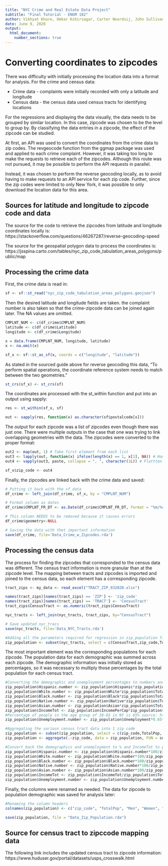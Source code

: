 ```yaml
---
title: "NYC Crime and Real Estate Data Project"
subtitle: "Final Tutorial - ENGM 182"
author: Vikhyat Khare, Omkar Kshirsagar, Carter Noordsij, John Sullivan
date: June 9, 2020
output:
  html_document:
    number_sections: true
---
```


# Converting coordinates to zipcodes

There was difficulty with initially processing the location data into a format for analysis. For the crime and census data:

* Crime data - complaints were initially recorded with only a latitude and longitude
* Census data - the census data used census tracts for identifying locations

For the regressions and displaying the data visually, the data needs to be grouped by similar location. In this case, zipcode was chosen to be the level to group by. By classifying the data entries in a zipcode, the effect of the zipcode can be studied.

At first, an API was used to convert the coordinates from the crime data to zip codes. The revgeocode function from the ggmap package was used and applied to each crime complaint. However, it was taking too long to make the requests to retrieve each of the zipcodes. Although this route was not pursued, it may be possible to perform the API requests in parallel.

Instead, it was chosen to perform the reverse geocoding locally, as to avoid having to make requests to an API service for each zip code. Further, since the zip codes were limited to only New York, it was possible to only download the location data for this area.

## Sources for latitude and longitude to zipcode code and data

The source for the code to retrieve the zipcodes from latitude and longitude coordinates locally is: https://stackoverflow.com/questions/46267287/reverse-geocoding-speed

The source for the geospatial polygon data to process the coordinates is: https://jsspina.carto.com/tables/nyc_zip_code_tabulation_areas_polygons/public/map

## Processing the crime data

First, the crime data is read in:

```r
sf <- sf::st_read("nyc_zip_code_tabulation_areas_polygons.geojson")
```

Then the desired latitude and longitude fields are taken. the complaint number is also taken so that the crime-zipcode data can be joined again later. The NA values are omitted.

```r
CMPLNT_NUM <- c(df_crime$CMPLNT_NUM)
latitude <- c(df_crime$Latitude)
longitude <- c(df_crime$Longitude)

x = data.frame(CMPLNT_NUM, longitude, latitude)
x <- na.omit(x)

sf_x <- sf::st_as_sf(x, coords = c("longitude", "latitude"))
```

As stated in the sourced guide above for reverse geocoding this data, "To perform spatial operations, the coordinate reference system needs to match between the two geometries." 

```r
st_crs(sf_x) <- st_crs(sf)
```

The coordinates are processed with the st_within function and put into an output using sapply:

```r
res <- st_within(sf_x, sf)

out <- sapply(res, function(x) as.character(sf$postalcode[x]))
```

The output for each zipcode was a list of zipcodes even though there was just one. There were multiple outputs in the case that one was trying to link overlapping geometries with the data. The zipcodes were converted to the proper format:

```r
out2 <- map(out, 1) # Take first element from each list
out3 <- lapply(out, function(x) ifelse(length(x) == 1, x[1], NA)) # Handle NAs
out4 <- vapply(out3, paste, collapse = ", ", character(1L)) # Flattten listst; source: https://stackoverflow.com/questions/24829027/unimplemented-type-list-when-trying-to-write-table

sf_x$zip_code <- out4
```

Finally, the zipcodes are linked back with the crime data and saved:

```r
# Putting it back with the sf_data
df_crime <- left_join(df_crime, sf_x, by = "CMPLNT_NUM")

# Format column as dates
df_crime$CMPLNT_FR_DT <- as.Date(df_crime$CMPLNT_FR_DT, format = "%m/%d/%Y")

# This column NEEDS to be removed because it causes errors
df_crime$geometry<-NULL

# Saving the data with thet important information
save(df_crime, file='Data_Crime_w_Zipcodes.rda')
```

## Processing the census data

The process for finding the zipcodes that corresponded to the census data was different. The census tract information is more granular than at the zipcode level. The mapping between tracts and zipcodes is imported and joined to the census data, so each element has a corresponding zipcode.

```r
tract_zips <- my_data <- read_excel("TRACT_ZIP_032020.xlsx")

names(tract_zips)[names(tract_zips) == 'ZIP'] <- 'zip_code'
names(tract_zips)[names(tract_zips) == 'TRACT'] <- 'CensusTract'
tract_zips$CensusTract <- as.numeric(tract_zips$CensusTract)

nyc_tracts <- left_join(nyc_tracts, tract_zips, by="CensusTract")

# Save updated nyc_tracs
save(nyc_tracts, file='Data_NYC_Tracts.rda')

#Adding all the parameters required for regression in zip_population file
zip_population <- subset(nyc_tracts, select = c(CensusTract,zip_code,TotalPop, Men, Women, Hispanic, White, Black, Native, Asian, IncomePerCap, Unemployment))
```

The most important element was the corresponding populations for each zipcode. The population data for each demographic was summed across each zipcode. The demographic information was initially stored as percentages, so it was necessary to multiply those percentages by the total population for each census tract.

```r
#Converting the demographic and unemployment percentages to numbers and income per capita to income
zip_population$Hispanic.number <- zip_population$Hispanic*zip_population$TotalPop/100
zip_population$White.number <- zip_population$White*zip_population$TotalPop/100
zip_population$Black.number <- zip_population$Black*zip_population$TotalPop/100
zip_population$Native.number <- zip_population$Native*zip_population$TotalPop/100
zip_population$Asian.number <- zip_population$Asian*zip_population$TotalPop/100
zip_population$IncomeTot <- zip_population$IncomePerCap*zip_population$TotalPop
#Percentage of people in the age group of 18-65 in NY is 65% source: https://www.census.gov/quickfacts/newyorkcitynewyork
zip_population$Unemployment.number <- zip_population$Unemployment*0.65*zip_population$TotalPop/100

#Aggregating the various census tract data into 1 zip code
zip_population <- subset(zip_population, select = c(zip_code,TotalPop, Men, Women, Hispanic.number, White.number, Black.number, Native.number, Asian.number, IncomeTot, Unemployment.number))
zip_population <- aggregate(.~zip_code, data = zip_population, FUN = sum)

#Convert back the demographics and unemployment to % and IncomeTot to per capita income
zip_population$Hispanic.number <- zip_population$Hispanic.number*100/zip_population$TotalPop
zip_population$White.number <- zip_population$White.number*100/zip_population$TotalPop
zip_population$Black.number <- zip_population$Black.number*100/zip_population$TotalPop
zip_population$Native.number <- zip_population$Native.number*100/zip_population$TotalPop
zip_population$Asian.number <- zip_population$Asian.number*100/zip_population$TotalPop
zip_population$IncomeTot <- zip_population$IncomeTot/zip_population$TotalPop
zip_population$Unemployment.number <- zip_population$Unemployment.number*100/(0.65*zip_population$TotalPop)
```

Finally, the columns were renamed as needed. The data for zipcode to population demographic was saved for analysis later:

```r
#Renaming the column headers
colnames(zip_population) <- c("zip_code", "TotalPop", "Men", "Women", "Hispanic", "White", "Black", "Native", "Asian", "PerCapitaIncome", "Unemployed")

save(zip_population, file = "Data_Zip_Population.rda")
```

## Source for census tract to zipccode mapping data

The following link includes the updated census tract to zipcode information: https://www.huduser.gov/portal/datasets/usps_crosswalk.html